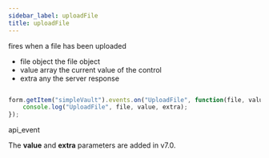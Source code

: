 ```yaml
---
sidebar_label: uploadFile
title: uploadFile
---
```



          


<Short>
 fires when a file has been uploaded
 


</Short>



- file      object      the file object
- value     array     the current value of the control 
- extra     any         the server response



~~~js

form.getItem("simpleVault").events.on("UploadFile", function(file, value, extra) {
    console.log("UploadFile", file, value, extra);
});

~~~
 api_event

<Descr>



</Descr>



The <strong>value</strong> and <strong>extra</strong> parameters are added in v7.0.